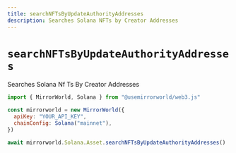 ```yaml
---
title: searchNFTsByUpdateAuthorityAddresses
description: Searches Solana NFTs by Creator Addresses
---
```


# `searchNFTsByUpdateAuthorityAddresses`

Searches Solana Nf Ts By Creator Addresses

```js
import { MirrorWorld, Solana } from "@usemirrorworld/web3.js"

const mirrorworld = new MirrorWorld({
  apiKey: "YOUR_API_KEY",
  chainConfig: Solana("mainnet"),
})

await mirrorworld.Solana.Asset.searchNFTsByUpdateAuthorityAddresses()
```